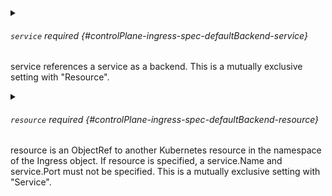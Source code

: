 


<details className="config-field" data-expandable="true">
<summary>

###### `service` <span className="config-field-required" data-required="false">required</span> <span className="config-field-type"></span> <span className="config-field-default"></span> <span className="config-field-enum"></span> {#controlPlane-ingress-spec-defaultBackend-service}

service references a service as a backend.
This is a mutually exclusive setting with "Resource".

</summary>

<PartialServicereference />


</details>



<details className="config-field" data-expandable="true">
<summary>

###### `resource` <span className="config-field-required" data-required="false">required</span> <span className="config-field-type"></span> <span className="config-field-default"></span> <span className="config-field-enum"></span> {#controlPlane-ingress-spec-defaultBackend-resource}

resource is an ObjectRef to another Kubernetes resource in the namespace
of the Ingress object. If resource is specified, a service.Name and
service.Port must not be specified.
This is a mutually exclusive setting with "Service".

</summary>

<PartialResourcereference />


</details>

